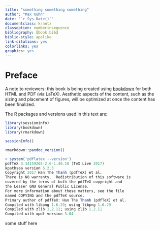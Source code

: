 ```yaml
--- 
title: "something something something"
author: "Max Kuhn"
date: "`r Sys.Date()`"
documentclass: krantz
classoption: numberinsequence
bibliography: [book.bib]
biblio-style: apalike
link-citations: yes
colorlinks: yes
graphics: yes
---
```


# Preface {-}

A note to reviewers: this book is being created using [bookdown](https://bookdown.org) for both HTML and PDF (via LaTeX). Aesthetic aspects of the content, such as the sizing and placement of figures, will be optimized at once the content has been finalized. 

The R packages and versions used in this text are:

```r
library(sessioninfo)
library(bookdown)
library(rmarkdown)
```
```r
sessionInfo()

rmarkdown::pandoc_version()
```
```r
> system('pdflatex --version')
pdfTeX 3.14159265-2.6-1.40.18 (TeX Live 2017)
kpathsea version 6.2.3
Copyright 2017 Han The Thanh (pdfTeX) et al.
There is NO warranty.  Redistribution of this software is
covered by the terms of both the pdfTeX copyright and
the Lesser GNU General Public License.
For more information about these matters, see the file
named COPYING and the pdfTeX source.
Primary author of pdfTeX: Han The Thanh (pdfTeX) et al.
Compiled with libpng 1.6.29; using libpng 1.6.29
Compiled with zlib 1.2.11; using zlib 1.2.11
Compiled with xpdf version 3.04
```

\mainmatter

some stuff here


